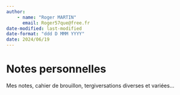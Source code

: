 ```yaml
---
author:
    - name: "Roger MARTIN"
      email: Roger57que@free.fr
date-modified: last-modified
date-format: "ddd D MMM YYYY"
date: 2024/06/19
---
```


# Notes personnelles

Mes notes, cahier de brouillon, tergiversations diverses et variées…







